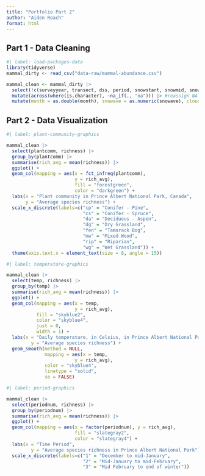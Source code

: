 ```yaml
---
title: "Portfolio Part 2"
author: "Aiden Roach"
format: html
---
```


## Part 1 - Data Cleaning

```r
#| label: load-packages-data
library(tidyverse)
mammal_dirty <- read_csv("data-raw/mammal-abundance.csv")
```

```r
mammal_clean <- mammal_dirty |> 
  select(!c(surveyyear, transect, dss, period, snowstart, snowmid, snowend, observer, obsnum, dirwind, crustart, crumid,cruend, ytemp, ywind, ywdir, segment, segid, comments)) |> #remove unneeded variables
  mutate(across(where(is.character), ~na_if(., "na"))) |> #reassign NA values
  mutate(month = as.double(month), snowave = as.numeric(snowave), cloudcover = as.numeric(cloudcover), avewind = as.numeric(avewind), precip = as.numeric(precip), temp = as.numeric(temp), periodnum = as.character(periodnum), plantcomm = as.character(plantcomm)) #reassign variable types
```

## Part 2 - Data Visualization

```r
#| label: plant-community-graphics

mammal_clean |> 
  select(plantcomm, richness) |>
  group_by(plantcomm) |> 
  summarise(rich_avg = mean(richness)) |> 
  ggplot() + 
  geom_col(mapping = aes(x = fct_infreq(plantcomm), 
                         y = rich_avg), 
                         fill = "forestgreen",
                         color = "darkgreen") + 
  labs(x = "Plant community in Prince Albert National Park, Canada", 
       y = "Average species richness") +
  scale_x_discrete(labels=c("cp" = "Conifer - Pine", 
                            "cs" = "Conifer - Spruce", 
                            "da" = "Deciduous - Aspen", 
                            "dg" = "Dry Grassland", 
                            "fen" = "Tamarack Bog", 
                            "mw" = "Mixed Wood", 
                            "rip" = "Riparian", 
                            "wg" = "Wet Grassland")) + 
  theme(axis.text.x = element_text(size = 8, angle = 15))

```

```r
#| label: temperature-graphics

mammal_clean |> 
  select(temp, richness) |> 
  group_by(temp) |> 
  summarise(rich_avg = mean(richness)) |> 
  ggplot() + 
  geom_col(mapping = aes(x = temp, 
                         y = rich_avg),
           fill = "skyblue2",
           color = "skyblue4",
           just = 0,
           width = 1) + 
  labs(x = "Daily temperature, in Celsius, in Prince Albert National Park", 
         y = "Average species richness") + 
  geom_smooth(method = NULL,
              mapping = aes(x = temp, 
                         y = rich_avg), 
              color = "skyblue4", 
              linetype = "solid",
              se = FALSE)

```

```r
#| label: period-graphics

mammal_clean |> 
  select(periodnum, richness) |> 
  group_by(periodnum) |> 
  summarise(rich_avg = mean(richness)) |> 
  ggplot() + 
  geom_col(mapping = aes(x = factor(periodnum), y = rich_avg), 
                         fill = "slategray2",
                         color = "slategray4") + 
  labs(x = "Time Period", 
         y = "Average species richness in Prince Albert National Park") +
  scale_x_discrete(labels=c("1" = "December to mid-January", 
                            "2" = "Mid-January to mid-February", 
                            "3" = "Mid February to end of winter"))         

```


